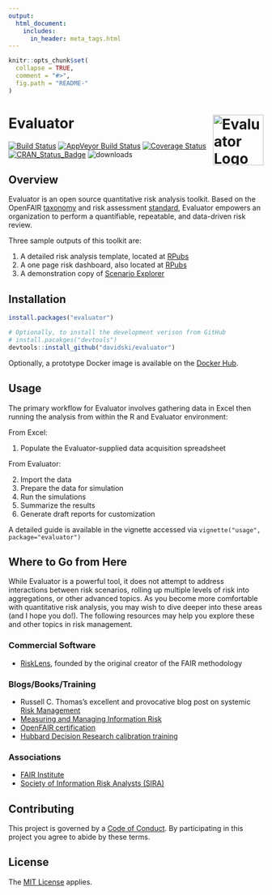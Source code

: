 ```yaml
---
output:
  html_document: 
    includes:
      in_header: meta_tags.html
---
```


<!-- index.Rmd is used only of pkgdown, edit README.Rmd for GitHub's README --->

```r
knitr::opts_chunk$set(
  collapse = TRUE,
  comment = "#>",
  fig.path = "README-"
)
```

# Evaluator <img alt="Evaluator Logo" title="Evaluator" align="right" src="evaluator_logo.jpg" width="100" style="float:right;width:100px;"/>

[![Build Status](https://travis-ci.org/davidski/evaluator.svg?branch=master)](https://travis-ci.org/davidski/evaluator)
[![AppVeyor Build Status](https://ci.appveyor.com/api/projects/status/github/davidski/evaluator?branch=master&svg=true)](https://ci.appveyor.com/project/davidski/evaluator)
[![Coverage Status](https://codecov.io/gh/davidski/evaluator/branch/master/graph/badge.svg)](https://codecov.io/github/davidski/evaluator?branch=master)
[![CRAN_Status_Badge](https://www.r-pkg.org/badges/version/evaluator)](https://cran.r-project.org/package=evaluator)
![downloads](https://cranlogs.r-pkg.org/badges/grand-total/evaluator)

## Overview

Evaluator is an open source quantitative risk analysis toolkit. Based on the OpenFAIR 
[taxonomy](https://www2.opengroup.org/ogsys/catalog/C13K) and 
risk assessment [standard](https://www2.opengroup.org/ogsys/catalog/C13G), 
Evaluator empowers an organization to perform a quantifiable, repeatable, and 
data-driven risk review.

Three sample outputs of this toolkit are:

1) A detailed risk analysis template, located at [RPubs](https://rpubs.com/davidski/evaluator_risk_analysis)
2) A one page risk dashboard, also located at [RPubs](https://rpubs.com/davidski/evaluator_risk_dashboard)
3) A demonstration copy of [Scenario Explorer](https://davidski.shinyapps.io/scenario_explorer) 

## Installation

```r
install.packages("evaluator")

# Optionally, to install the development verison from GitHub
# install.pacakges("devtools")
devtools::install_github("davidski/evaluator")
```

Optionally, a prototype Docker image is available on the [Docker Hub](https://hub.docker.com/r/davidski/evaluator-docker/).

## Usage

The primary workflow for Evaluator involves gathering data in Excel then 
running the analysis from within the R and Evaluator environment:

From Excel:

1. Populate the Evaluator-supplied data acquisition spreadsheet

From Evaluator:

2. Import the data
3. Prepare the data for simulation
4. Run the simulations
5. Summarize the results
6. Generate draft reports for customization

A detailed guide is available in the vignette accessed via `vignette("usage", package="evaluator")`

## Where to Go from Here

While Evaluator is a powerful tool, it does not attempt to address interactions 
between risk scenarios, rolling up multiple levels of risk into aggregations, or 
other advanced topics. As you become more comfortable with quantitative risk 
analysis, you may wish to dive deeper into these areas (and I hope you do!). 
The following resources may help you explore these and other topics in risk 
management.

### Commercial Software

- [RiskLens](http://www.risklens.com/), founded by the original creator of the 
FAIR methodology

### Blogs/Books/Training

- Russell C. Thomas's excellent and provocative blog post on systemic [Risk Management](http://exploringpossibilityspace.blogspot.com/2013/08/risk-management-out-with-old-in-with-new.html)
- [Measuring and Managing Information Risk](https://smile.amazon.com/gp/product/0124202314)
- [OpenFAIR certification](http://www.opengroup.org/certifications/openfair)
- [Hubbard Decision Research calibration training](https://www.hubbardresearch.com/training/)

### Associations

- [FAIR Institute](http://www.fairinstitute.org/)
- [Society of Information Risk Analysts (SIRA)](https://www.societyinforisk.org/)

## Contributing

This project is governed by a [Code of Conduct](CODE_OF_CONDUCT.md). By 
participating in this project you agree to abide by these terms.

## License

The [MIT License](LICENSE) applies.

